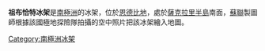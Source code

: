 {{coord|67|13|S|49|5|E|scale:1000000|display=title}}

'''祖布恰特冰架'''是[[南極洲|南極洲]]的冰架，位於[[恩德比地|恩德比地]]，處於[[薩克拉里半島|薩克拉里半島]]南面，[[蘇聯|蘇聯]]製圖師根據該國極地探險隊拍攝的空中照片把該冰架繪入地圖。

{{Antarctica-geo-stub}}
[[Category:南極洲冰架|Category:南極洲冰架]]